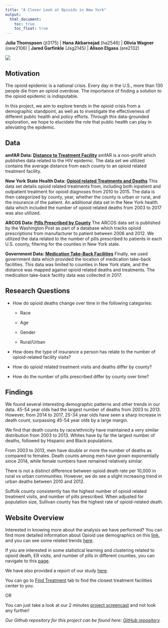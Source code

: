 ```yaml
---
title: "A Closer Look at Opioids in New York"
output: 
  html_document:
    toc: true
    toc_float: true
---
```


**Julia Thomspson** (jt3175) | **Hana Akbarnejad** (ha2546) | **Olivia Wagner** (oew2106) | **Jared Garfinkle** (Jsg2145) | **Alison Elgass** (are2132)

![](opioids-82.jpg) 


## Motivation

The opioid epidemic is a national crisis. Every day in the U.S., more than 130 people die from an opioid overdose. The importance of finding a solution to the opioid epidemic is indisputable.  
  
In this project, we aim to explore trends in the opioid crisis from a demographic standpoint, as well as to investigate the effectiveness of different public health and policy efforts. Through this data-grounded exploration, we hope to elucidate the role that public health can play in alleviating the epidemic.

## Data

  **amfAR Data: [Distance to Treatment Facility](<https://opioid.amfar.org/about/sources>)**
    amfAR is a non-profit which publishes data related to the HIV epidemic. The data set we utilized contains the average distance from each county to an opioid related treatment facility. 
    
  **New York State Health Data: [Opioid related Treatments and Deaths](<https://health.data.ny.gov>)**
    This data set details opioid related treatments from, including both inpatient and outpatient treatment for opioid diagnoses from 2010 to 2015. The data is then categorized by county, year, whether the county is urban or rural, and the insurance of the patient. An additional data set in the New York health data which included the number of opioid related deaths from 2003 to 2017 was also utilized. 
  
  **ARCOS Data: [Pills Prescribed by County](<https://github.com/wpinvestigative/arcos-api>)**
    The ARCOS data set is published by the Washington Post as part of a database which tracks opioid prescriptions from manufacturer to patient between 2006 and 2012. We utilized the data related to the number of pills prescribed to patients in each U.S. county, filtering for the counties in New York state. 
    
  **Government Data: [Medication Take-Back Facilities](<https://catalog.data.gov/>)**
    Finally, we used government data which provided the location of medication take-back facilities. This data was limited to counties in New York state, and the distance was mapped against opioid related deaths and treatments. The medication take-back facility data was collected in 2017.

## Research Questions 

* How do opioid deaths change over time in the following categories:

  * Race
  
  * Age
  
  * Gender
  
  * Rural/Urban

* How does the type of insurance a person has relate to the number of opioid-related facility visits?

* How do opioid related treatment visits and deaths differ by county?

* How do the number of pills prescribed differ by county over time?

## Findings

We found several interesting demographic patterns and other trends in our data. 45-54 year olds had the largest number of deaths from 2003 to 2013. However, from 2014 to 2017, 25-34 year olds have seen a sharp increase in death count, surpassing 45-54 year olds by a large margin. 

We find that death counts by race/ethnicity have maintained a very similar distribution from 2003 to 2013. Whites have by far the largest number of deaths, followed by Hispanic and Black populations. 

From 2003 to 2013, men have double or more the number of deaths as compared to females. Death counts among men have grown exponentially since 2014, while female numbers have remained relatively similar. 

There is not a distinct difference between opioid death rate per 10,000 in rural vs urban communities. However, we do see a slight increasing trend in urban deaths between 2010 and 2012.

Suffolk county consistently has the highest number of opioid related treatment visits, and number of pills prescribed. When adjusted for population size, Sullivan county has the highest rate of opioid-related death. 

## Website Overview

Interested in knowing more about the analysis we have performed? You can find more detailed information about Opioid use demographics on this [link](demographics.html), and you can see some related trends [here](trends.html).

If you are interested in some statistical learning and clustering related to opioid death, ER visits, and number of pills in different counties, you can navigate to this [page](stat_learning.html).

We have also provided a report of our study [here](index_report.html).

You can go to [Find Treatment](<https://findtreatment.samhsa.gov/locator?sAddr=New%20York%2C%20United%20States&submit=Go>) tab to find the closest treatment facilities center to you.

OR

You can just take a look at our 2 minutes [project screencast](index_screencast.html) and not look any further!


_Our Github repository for this project can be found here: [GitHub repository](https://github.com/Akbarnejadhn/p8105_fnl_project)._


